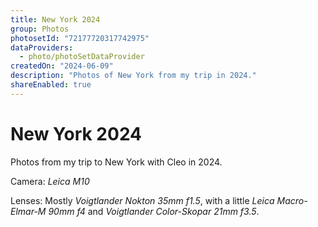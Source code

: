 ```yaml
---
title: New York 2024
group: Photos
photosetId: "72177720317742975"
dataProviders:
  - photo/photoSetDataProvider
createdOn: "2024-06-09"
description: "Photos of New York from my trip in 2024."
shareEnabled: true
---
```



# New York 2024

Photos from my trip to New York with Cleo in 2024.

Camera: _Leica M10_

Lenses: Mostly _Voigtlander Nokton 35mm f1.5_, with a little _Leica Macro-Elmar-M 90mm f4_ and _Voigtlander Color-Skopar 21mm f3.5_.

<PhotoSet />
